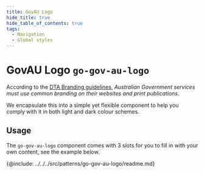 ```yaml
---
title: GovAU Logo
hide_title: true
hide_table_of_contents: true
tags:
  - Navigation
  - Global styles
---
```



# GovAU Logo <span className="text-size-0">`go-gov-au-logo`</span>

<!-- Description -->

According to the [DTA Branding guidelines](https://www.dta.gov.au/help-and-advice/guides-and-tools/requirements-australian-government-websites/branding), _Australian Government services must use common branding on their websites and print publications_.

We encapsulate this into a simple yet flexible component to help you comply with it in both light and dark colour schemes.

<!-- Demos, tips, variations, use cases -->

## Usage

The `go-gov-au-logo` component comes with 3 slots for you to fill in with your own content, see the example below.

<Demo code={demoSource} />

<!-- API -->

{@include: ../../../src/patterns/go-gov-au-logo/readme.md}
